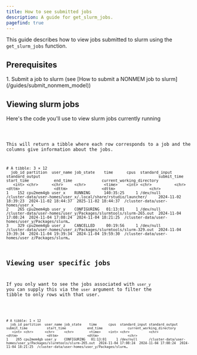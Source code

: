 ```yaml
---
title: How to see submitted jobs
description: A guide for get_slurm_jobs.
pagefind: true
---
```



This guide describes how to view jobs submitted to slurm using the `get_slurm_jobs` function.

## Prerequisites
<Steps>
1. Submit a job to slurm (see [How to submit a NONMEM job to slurm](/guides/submit_nonmem_model))
</Steps>

## Viewing slurm jobs

Here's the code you'll use to view slurm jobs currently running


<Code title="view_partitions.R" lang="r" code={view_jobs}/>

This will return a tibble where each row corresponds to a job and the columns give information about the jobs. 
```
# A tibble: 3 × 12
  job_id partition  user_name job_state    time      cpus  standard_input standard_output                                                    submit_time          start_time           end_time             current_working_directory                        
   <int> <chr>      <chr>     <chr>        <time>    <int> <chr>          <chr>                                                              <dttm>               <dttm>               <dttm>               <chr>                                            
1    152 cpu2mem4gb user_x    RUNNING      140:35:25     1 /dev/null      /cluster-data/user-homes/user_x/.local/share/rstudio/launcher/     2024-11-02 18:39:23  2024-11-02 18:44:37  2025-11-02 18:44:37  /cluster-data/user-homes/user_x                     
2    265 cpu2mem4gb user_y    CONFIGURING   01:13:01     1 /dev/null      /cluster-data/user-homes/user_y/Packages/slurmtools/slurm-265.out  2024-11-04 17:08:24  2024-11-04 17:08:24  2024-11-04 18:21:25  /cluster-data/user-homes/user_y/Packages/slurm…
3    329 cpu2mem4gb user_z    CANCELLED     00:19:56     1 /dev/null      /cluster-data/user-homes/user_z/Packages/slurmtools/slurm-329.out  2024-11-04 19:39:34  2024-11-04 19:39:34  2024-11-04 19:59:30  /cluster-data/user-homes/user_z/Packages/slurm…
```
## Viewing user specific jobs

If you only want to see the jobs associated with `user_y` you can supply this via the `user` argument to filter the tibble to only rows with that user.


<Code title="view_partitions.R" lang="r" code={view_jobs_user}/>

```
# A tibble: 1 × 12
  job_id partition  user_name job_state    time      cpus  standard_input standard_output                                                    submit_time          start_time           end_time             current_working_directory                        
   <int> <chr>      <chr>     <chr>        <time>    <int> <chr>          <chr>                                                              <dttm>               <dttm>               <dttm>               <chr>                                                 
1    265 cpu2mem4gb user_y    CONFIGURING   01:13:01     1 /dev/null      /cluster-data/user-homes/user_y/Packages/slurmtools/slurm-265.out  2024-11-04 17:08:24  2024-11-04 17:08:24  2024-11-04 18:21:25  /cluster-data/user-homes/user_y/Packages/slurm…
```

